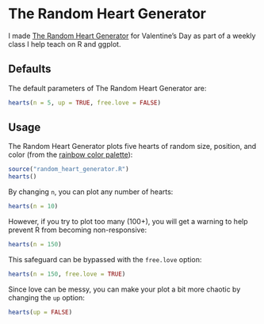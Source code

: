 # The Random Heart Generator

I made [The Random Heart Generator][RANDOM_HEART_GENERATOR] for Valentine's Day as part of a weekly class I help teach on R and ggplot.

## Defaults

The default parameters of The Random Heart Generator are:

```r
hearts(n = 5, up = TRUE, free.love = FALSE)
```

## Usage

The Random Heart Generator plots five hearts of random size, position, and color (from the [rainbow color palette][COLOR_PALETTE]):

```r
source("random_heart_generator.R")
hearts()
```

By changing `n`, you can plot any number of hearts:

```r
hearts(n = 10)
```

However, if you try to plot too many (100+), you will get a warning to help prevent R from becoming non-responsive:

```r
hearts(n = 150)
```

This safeguard can be bypassed with the `free.love` option:

```r
hearts(n = 150, free.love = TRUE)
```

Since love can be messy, you can make your plot a bit more chaotic by changing the `up` option:

```r
hearts(up = FALSE)
```

<!-- LINKS -->

[COLOR_PALETTE]: http://stat.ethz.ch/R-manual/R-patched/library/grDevices/html/palettes.html
[RANDOM_HEART_GENERATOR]: random_heart_generator.R